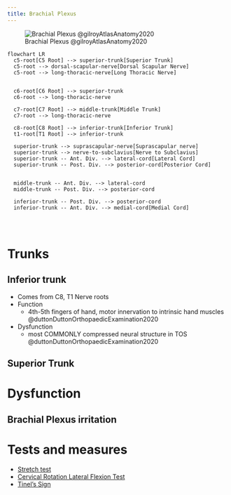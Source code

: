 ```yaml
---
title: Brachial Plexus
---
```


![Brachial Plexus @gilroyAtlasAnatomy2020](/The Archive/Anatomy/Nerves/Upper extremity nerves/brachial_plexus.qmd)

```mermaid
flowchart LR
  c5-root[C5 Root] --> superior-trunk[Superior Trunk] 
  c5-root --> dorsal-scapular-nerve[Dorsal Scapular Nerve]
  c5-root --> long-thoracic-nerve[Long Thoracic Nerve]


  c6-root[C6 Root] --> superior-trunk
  c6-root --> long-thoracic-nerve
  
  c7-root[C7 Root] --> middle-trunk[Middle Trunk]
  c7-root --> long-thoracic-nerve

  c8-root[C8 Root] --> inferior-trunk[Inferior Trunk]
  t1-root[T1 Root] --> inferior-trunk

  superior-trunk --> suprascapular-nerve[Suprascapular nerve]
  superior-trunk --> nerve-to-subclavius[Nerve to Subclavius]
  superior-trunk -- Ant. Div. --> lateral-cord[Lateral Cord]
  superior-trunk -- Post. Div. --> posterior-cord[Posterior Cord]

  
  middle-trunk -- Ant. Div. --> lateral-cord
  middle-trunk -- Post. Div. --> posterior-cord

  inferior-trunk -- Post. Div. --> posterior-cord
  inferior-trunk -- Ant. Div. --> medial-cord[Medial Cord]




```

# Trunks

## Inferior trunk {#inferior-trunk}

- Comes from C8, T1 Nerve roots
- Function
    - 4th-5th fingers of hand, motor innervation to intrinsic hand muscles @duttonDuttonOrthopaedicExamination2020
- Dysfunction
    - most COMMONLY compressed neural structure in TOS @duttonDuttonOrthopaedicExamination2020

## Superior Trunk {#superior-trunk}





# Dysfunction

## Brachial Plexus irritation {#brachial-plexus-irritation}

# Tests and measures

- [Stretch test]({{< var ref-brachial-plexus-stretch-test.path >}})
- [Cervical Rotation Lateral Flexion Test]({{< var ref-cervical-rotation-lateral-flexion-test.path >}})
- [Tinel’s Sign]({{< var ref-tinels-test.brachial-plexus >}})